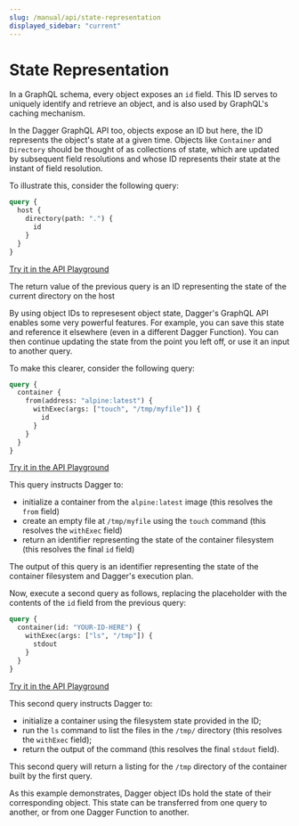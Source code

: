 ```yaml
---
slug: /manual/api/state-representation
displayed_sidebar: "current"
---
```



# State Representation

In a GraphQL schema, every object exposes an `id` field. This ID serves to uniquely identify and retrieve an object, and is also used by GraphQL's caching mechanism.

In the Dagger GraphQL API too, objects expose an ID but here, the ID represents the object's state at a given time. Objects like `Container` and `Directory` should be thought of as collections of state, which are updated by subsequent field resolutions and whose ID represents their state at the instant of field resolution.

To illustrate this, consider the following query:

```graphql
query {
  host {
    directory(path: ".") {
      id
    }
  }
}
```

[Try it in the API Playground](https://play.dagger.cloud/playground/8I0c_SMKQbj)

The return value of the previous query is an ID representing the state of the current directory on the host

By using object IDs to represesent object state, Dagger's GraphQL API enables some very powerful features. For example, you can save this state and reference it elsewhere (even in a different Dagger Function). You can then continue updating the state from the point you left off, or use it an input to another query.

To make this clearer, consider the following query:

```graphql
query {
  container {
    from(address: "alpine:latest") {
      withExec(args: ["touch", "/tmp/myfile"]) {
        id
      }
    }
  }
}
```

[Try it in the API Playground](https://play.dagger.cloud/playground/PE1GJrfZODq)

This query instructs Dagger to:

- initialize a container from the `alpine:latest` image (this resolves the `from` field)
- create an empty file at `/tmp/myfile` using the `touch` command (this resolves the `withExec` field)
- return an identifier representing the state of the container filesystem (this resolves the final `id` field)

The output of this query is an identifier representing the state of the container filesystem and Dagger's execution plan.

Now, execute a second query as follows, replacing the placeholder with the contents of the `id` field from the previous query:

```graphql
query {
  container(id: "YOUR-ID-HERE") {
    withExec(args: ["ls", "/tmp"]) {
      stdout
    }
  }
}
```

[Try it in the API Playground](https://play.dagger.cloud/playground/DKUH7PI5Yt0)

This second query instructs Dagger to:

- initialize a container using the filesystem state provided in the ID;
- run the `ls` command to list the files in the `/tmp/` directory (this resolves the `withExec` field);
- return the output of the command (this resolves the final `stdout` field).

This second query will return a listing for the `/tmp` directory of the container built by the first query.

As this example demonstrates, Dagger object IDs hold the state of their corresponding object. This state can be transferred from one query to another, or from one Dagger Function to another.
